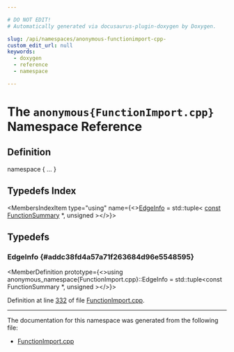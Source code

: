 ```yaml
---

# DO NOT EDIT!
# Automatically generated via docusaurus-plugin-doxygen by Doxygen.

slug: /api/namespaces/anonymous-functionimport-cpp-
custom_edit_url: null
keywords:
  - doxygen
  - reference
  - namespace

---
```





# The `anonymous{FunctionImport.cpp}` Namespace Reference

<DoxygenPage pluginConfig={pluginConfig}>



## Definition

<CodeBlock>namespace &#123; ... &#125;</CodeBlock>

## Typedefs Index

<MembersIndex>

<MembersIndexItem
  type="using"
  name={<><a href="#addc38fd4a57a71f263684d96e5548595">EdgeInfo</a> = std::tuple&lt; <a href="/docs/api/files/lib/lib/target/lib/target/aarch64/aarch64promoteconstant-cpp/#a90f8350fecae261c25be85d38b451bff">const</a> <a href="/docs/api/classes/llvm/functionsummary">FunctionSummary</a> &#42;, unsigned &gt;</>}>
</MembersIndexItem>

</MembersIndex>


<SectionDefinition>

## Typedefs

### EdgeInfo {#addc38fd4a57a71f263684d96e5548595}

<MemberDefinition
  prototype={<>using anonymous&#95;namespace&#123;FunctionImport.cpp&#125;::EdgeInfo =  std::tuple&lt;const FunctionSummary &#42;, unsigned &gt;</>}>

Definition at line <a href="/docs/api/files/lib/lib/transforms/lib/transforms/ipo/functionimport-cpp/#l00332">332</a> of file <a href="/docs/api/files/lib/lib/transforms/lib/transforms/ipo/functionimport-cpp">FunctionImport.cpp</a>.
</MemberDefinition>

</SectionDefinition>

<hr/>

The documentation for this namespace was generated from the following file:

<ul>
<li><a href="/docs/api/files/lib/lib/transforms/lib/transforms/ipo/functionimport-cpp">FunctionImport.cpp</a></li>
</ul>

</DoxygenPage>
